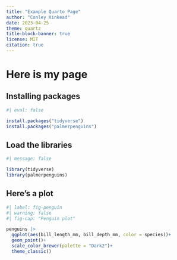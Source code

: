 ```yaml
---
title: "Example Quarto Page"
author: "Conley Kinkead"
date: 2023-04-25
theme: quartz
title-block-banner: true
license: MIT
citation: true
---
```


# Here is my page

## Installing packages 

```r
#| eval: false

install.packages("tidyverse")
install.packages("palmerpenguins")
```

## Load the libraries

```r
#| message: false

library(tidyverse)
library(palmerpenguins)
```

## Here's a plot

```r
#| label: fig-penguin
#| warning: false
#| fig-cap: "Penguin plot"

penguins |>
  ggplot(aes(bill_length_mm, bill_depth_mm, color = species))+
  geom_point()+
  scale_color_brewer(palette = "Dark2")+
  theme_classic()
```
